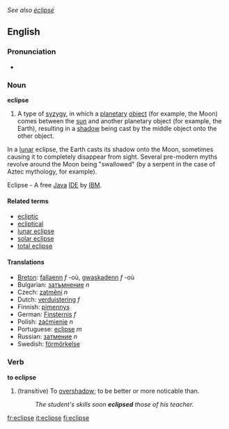 {{rfc}}
''See also [[éclipsé]]''
==English==
===Pronunciation===
{{wikipedia}}
*{{audio|en-us-eclipse.ogg|Audio (US)}}

===Noun===
'''eclipse'''

#A type of [[syzygy]], in which a [[planetary]] [[object]] (for example, the Moon) comes between the [[sun]] and another planetary object (for example, the Earth), resulting in a [[shadow]] being cast by the middle object onto the other object.

In a [[lunar]] eclipse, the Earth casts its shadow onto the Moon, sometimes causing it to completely disappear from sight.  Several pre-modern myths revolve around the Moon being "swallowed" (by a serpent in the case of Aztec mythology, for example).

Eclipse - A free [[Java]] [[IDE]] by [[IBM]].

====Related terms====
*[[ecliptic]]
*[[ecliptical]]
*[[lunar eclipse]]
*[[solar eclipse]]
*[[total eclipse]]

====Translations====
*[[Breton]]: [[fallaenn]] ''f'' -où, [[gwaskadenn]] ''f'' -où
*Bulgarian: [[затъмнение]] ''n''
*Czech: [[zatmění]] ''n''
*Dutch: [[verduistering]] ''f''
*Finnish: [[pimennys]]
*German: [[Finsternis]] ''f''
*Polish: [[zaćmienie]] ''n''
*Portuguese: [[eclipse]] ''m''
*Russian: [[затмение]] ''n''
*Swedish: [[förmörkelse]]

===Verb===
'''to eclipse'''
#(transitive) To [[overshadow]]; to be better or more noticable than.
#:''The student's skills soon '''eclipsed''' those of his teacher.''

[[fr:eclipse]]
[[it:eclipse]]
[[fi:eclipse]]
